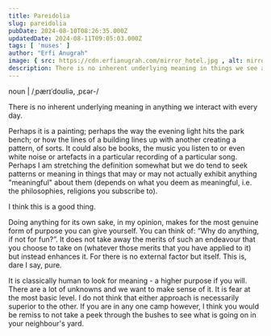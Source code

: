 ```yaml
---
title: Pareidolia 
slug: pareidolia 
pubDate: 2024-08-10T08:26:35.000Z
updatedDate: 2024-08-11T09:05:03.000Z
tags: [ 'muses' ]
author: "Erfi Anugrah"
image: { src: https://cdn.erfianugrah.com/mirror_hotel.jpg , alt: mirror_1 , positionx: 40%, positiony: 20% }
description: There is no inherent underlying meaning in things we see and touch everyday. Perhaps it's a painting, perhaps the way the evening light hits the park bench, or how the lines of a building lines up with another creating a pattern, of sorts.
---
```


noun | /ˌpærɪˈdoʊliə, ˌpɛər-/

There is no inherent underlying meaning in anything we interact with every day.

Perhaps it is a painting; perhaps the way the evening light hits the park bench; or how the lines of a building lines up with another creating a pattern, of sorts. It could also be books, the music you listen to or even white noise or artefacts in a particular recording of a particular song. Perhaps I am stretching the definition somewhat but we do tend to seek patterns or meaning in things that may or may not actually exhibit anything "meaningful" about them (depends on what you deem as meaningful, i.e. the philosophies, religions you subscribe to).

I think this is a good thing.

Doing anything for its own sake, in my opinion, makes for the most genuine form of purpose you can give yourself. You can think of: &ldquo;Why do anything, if not for fun?&rdquo;. It does not take away the merits of such an endeavour that you choose to take on (whatever those merits that you have applied to it) but instead enhances it. For there is no external factor but itself. This is, dare I say, pure.

It is classically human to look for meaning - a higher purpose if you will. There are a lot of unknowns and we want to make sense of it. It is fear at the most basic level. I do not think that either approach is necessarily superior to the other. If you are in any one camp however, I think you would be remiss to not take a peek through the bushes to see what is going on in your neighbour's yard.
